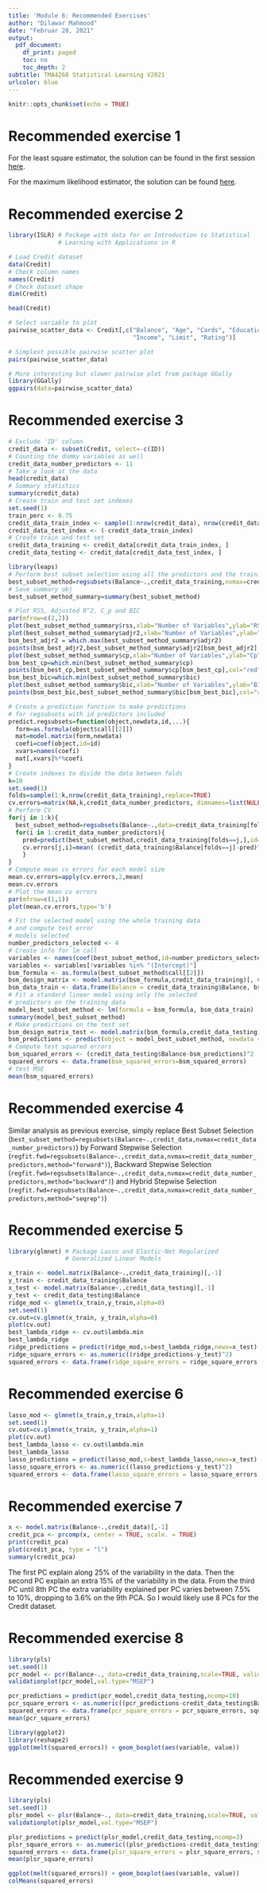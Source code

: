 ```yaml
---
title: 'Module 6: Recommended Exercises'
author: "Dilawar Mahmood"
date: "Februar 28, 2021"
output:
  pdf_document:
    df_print: paged
    toc: no
    toc_depth: 2
subtitle: TMA4268 Statistical Learning V2021
urlcolor: blue
---
```


```r
knitr::opts_chunk$set(echo = TRUE)
```

# Recommended exercise 1

For the least square estimator, the solution can be found in the first session [here](https://en.wikipedia.org/wiki/Proofs_involving_ordinary_least_squares).

For the maximum likelihood estimator, the solution can be found [here](https://en.wikipedia.org/wiki/Proofs_involving_ordinary_least_squares#Maximum_likelihood_approach).

# Recommended exercise 2

```r
library(ISLR) # Package with data for an Introduction to Statistical 
              # Learning with Applications in R
```

```r
# Load Credit dataset
data(Credit)
# Check column names
names(Credit)
# Check dataset shape
dim(Credit)
```

```r
head(Credit)
```

```r
# Select variable to plot
pairwise_scatter_data <- Credit[,c("Balance", "Age", "Cards", "Education", 
                                   "Income", "Limit", "Rating")]
```

```r
# Simplest possible pairwise scatter plot
pairs(pairwise_scatter_data)
```

```r
# More interesting but slower pairwise plot from package GGally
library(GGally)
ggpairs(data=pairwise_scatter_data)
```

# Recommended exercise 3

```r
# Exclude 'ID' column
credit_data <- subset(Credit, select=-c(ID))
# Counting the dummy variables as well
credit_data_number_predictors <- 11
# Take a look at the data
head(credit_data)
# Summary statistics
summary(credit_data)
# Create train and test set indexes
set.seed(1)
train_perc <- 0.75
credit_data_train_index <- sample(1:nrow(credit_data), nrow(credit_data)*train_perc)
credit_data_test_index <- (-credit_data_train_index)
# Create train and test set
credit_data_training <- credit_data[credit_data_train_index, ]
credit_data_testing <- credit_data[credit_data_test_index, ]
```

```r
library(leaps)
# Perform best subset selection using all the predictors and the training data
best_subset_method=regsubsets(Balance~.,credit_data_training,nvmax=credit_data_number_predictors)
# Save summary obj
best_subset_method_summary=summary(best_subset_method)
```

```r
# Plot RSS, Adjusted R^2, C_p and BIC
par(mfrow=c(2,2))
plot(best_subset_method_summary$rss,xlab="Number of Variables",ylab="RSS",type="l")
plot(best_subset_method_summary$adjr2,xlab="Number of Variables",ylab="Adjusted RSq",type="l")
bsm_best_adjr2 = which.max(best_subset_method_summary$adjr2)
points(bsm_best_adjr2,best_subset_method_summary$adjr2[bsm_best_adjr2], col="red",cex=2,pch=20)
plot(best_subset_method_summary$cp,xlab="Number of Variables",ylab="Cp",type='l')
bsm_best_cp=which.min(best_subset_method_summary$cp)
points(bsm_best_cp,best_subset_method_summary$cp[bsm_best_cp],col="red",cex=2,pch=20)
bsm_best_bic=which.min(best_subset_method_summary$bic)
plot(best_subset_method_summary$bic,xlab="Number of Variables",ylab="BIC",type='l')
points(bsm_best_bic,best_subset_method_summary$bic[bsm_best_bic],col="red",cex=2,pch=20)
```

```r
# Create a prediction function to make predictions
# for regsubsets with id predictors included
predict.regsubsets=function(object,newdata,id,...){
  form=as.formula(object$call[[2]])
  mat=model.matrix(form,newdata)
  coefi=coef(object,id=id)
  xvars=names(coefi)
  mat[,xvars]%*%coefi
}
# Create indexes to divide the data between folds
k=10
set.seed(1)
folds=sample(1:k,nrow(credit_data_training),replace=TRUE)
cv.errors=matrix(NA,k,credit_data_number_predictors, dimnames=list(NULL, paste(1:credit_data_number_predictors)))
# Perform CV
for(j in 1:k){
  best_subset_method=regsubsets(Balance~.,data=credit_data_training[folds!=j,],nvmax=credit_data_number_predictors)
  for(i in 1:credit_data_number_predictors){
    pred=predict(best_subset_method,credit_data_training[folds==j,],id=i)
    cv.errors[j,i]=mean( (credit_data_training$Balance[folds==j]-pred)^2)
    }
}
# Compute mean cv errors for each model size
mean.cv.errors=apply(cv.errors,2,mean)
mean.cv.errors
# Plot the mean cv errors
par(mfrow=c(1,1))
plot(mean.cv.errors,type='b')
```

```r
# Fit the selected model using the whole training data
# and compute test error
# models selected
number_predictors_selected <- 4
# Create info for lm call
variables <- names(coef(best_subset_method,id=number_predictors_selected))
variables <- variables[!variables %in% "(Intercept)"]
bsm_formula <- as.formula(best_subset_method$call[[2]])
bsm_design_matrix <- model.matrix(bsm_formula,credit_data_training)[, variables]
bsm_data_train <- data.frame(Balance = credit_data_training$Balance, bsm_design_matrix)
# Fit a standard linear model using only the selected 
# predictors on the training data
model_best_subset_method <- lm(formula = bsm_formula, bsm_data_train)
summary(model_best_subset_method)
# Make predictions on the test set
bsm_design_matrix_test <- model.matrix(bsm_formula,credit_data_testing)[, variables]
bsm_predictions <- predict(object = model_best_subset_method, newdata = as.data.frame(bsm_design_matrix_test))
# Compute test squared errors
bsm_squared_errors <- (credit_data_testing$Balance-bsm_predictions)^2
squared_errors <- data.frame(bsm_squared_errors=bsm_squared_errors)
# test MSE
mean(bsm_squared_errors)
```


# Recommended exercise 4

Similar analysis as previous exercise, simply replace Best Subset Selection (`best_subset_method=regsubsets(Balance~.,credit_data,nvmax=credit_data_number_predictors)`) by Forward Stepwise Selection (`regfit.fwd=regsubsets(Balance~.,credit_data,nvmax=credit_data_number_predictors,method="forward")`), Backward Stepwise Selection (`regfit.fwd=regsubsets(Balance~.,credit_data,nvmax=credit_data_number_predictors,method="backward")`) and Hybrid Stepwise Selection 
(`regfit.fwd=regsubsets(Balance~.,credit_data,nvmax=credit_data_number_predictors,method="seqrep")`)

# Recommended exercise 5

```r
library(glmnet) # Package Lasso and Elastic-Net Regularized 
                # Generalized Linear Models
```

```r
x_train <- model.matrix(Balance~.,credit_data_training)[,-1]
y_train <- credit_data_training$Balance
x_test <- model.matrix(Balance~.,credit_data_testing)[,-1]
y_test <- credit_data_testing$Balance
ridge_mod <- glmnet(x_train,y_train,alpha=0)
set.seed(1)
cv.out=cv.glmnet(x_train, y_train,alpha=0)
plot(cv.out)
best_lambda_ridge <- cv.out$lambda.min
best_lambda_ridge
ridge_predictions = predict(ridge_mod,s=best_lambda_ridge,newx=x_test)
ridge_square_errors <- as.numeric((ridge_predictions-y_test)^2)
squared_errors <- data.frame(ridge_square_errors = ridge_square_errors, squared_errors)
```

# Recommended exercise 6

```r
lasso_mod <- glmnet(x_train,y_train,alpha=1)
set.seed(1)
cv.out=cv.glmnet(x_train, y_train,alpha=1)
plot(cv.out)
best_lambda_lasso <- cv.out$lambda.min
best_lambda_lasso
lasso_predictions = predict(lasso_mod,s=best_lambda_lasso,newx=x_test)
lasso_square_errors <- as.numeric((lasso_predictions-y_test)^2)
squared_errors <- data.frame(lasso_square_errors = lasso_square_errors, squared_errors)
```

# Recommended exercise 7

```r
x <- model.matrix(Balance~.,credit_data)[,-1]
credit_pca <- prcomp(x, center = TRUE, scale. = TRUE) 
print(credit_pca)
plot(credit_pca, type = "l")
summary(credit_pca)
```

The first PC explain along $25\%$ of the variability in the data. Then the second PC explain an extra $15\%$ of the variability in the data. From the third PC until $8$th PC the extra variability explained per PC varies between $7.5\%$ to $10\%$, dropping to $3.6\%$ on the $9$th PCA. So I would likely use $8$ PCs for the Credit dataset.

# Recommended exercise 8

```r
library(pls)
set.seed(1)
pcr_model <- pcr(Balance~., data=credit_data_training,scale=TRUE, validation="CV")
validationplot(pcr_model,val.type="MSEP")
```

```r
pcr_predictions = predict(pcr_model,credit_data_testing,ncomp=10)
pcr_square_errors <- as.numeric((pcr_predictions-credit_data_testing$Balance)^2)
squared_errors <- data.frame(pcr_square_errors = pcr_square_errors, squared_errors)
mean(pcr_square_errors)
```

```r
library(ggplot2)
library(reshape2)
ggplot(melt(squared_errors)) + geom_boxplot(aes(variable, value))
```

# Recommended exercise 9

```r
library(pls)
set.seed(1)
plsr_model <- plsr(Balance~., data=credit_data_training,scale=TRUE, validation="CV")
validationplot(plsr_model,val.type="MSEP")
```

```r
plsr_predictions = predict(plsr_model,credit_data_testing,ncomp=3)
plsr_square_errors <- as.numeric((plsr_predictions-credit_data_testing$Balance)^2)
squared_errors <- data.frame(plsr_square_errors = plsr_square_errors, squared_errors)
mean(plsr_square_errors)
```

```r
ggplot(melt(squared_errors)) + geom_boxplot(aes(variable, value))
colMeans(squared_errors) 
```